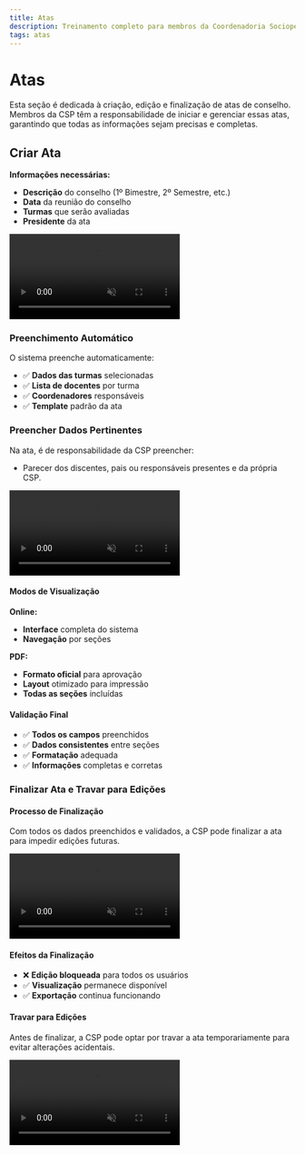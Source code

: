 ```yaml
---
title: Atas
description: Treinamento completo para membros da Coordenadoria Sociopedagógica
tags: atas
---
```


# Atas

Esta seção é dedicada à criação, edição e finalização de atas de conselho. Membros da CSP têm a responsabilidade de iniciar e gerenciar essas atas, garantindo que todas as informações sejam precisas e completas.

## Criar Ata

**Informações necessárias:**
- **Descrição** do conselho (1º Bimestre, 2º Semestre, etc.)
- **Data** da reunião do conselho
- **Turmas** que serão avaliadas
- **Presidente** da ata

<video className='w-full rounded-lg mt-8 shadow-lg bg-zinc-400' autoPlay loop muted>
  <source src="/assets/videos/csp-criar-ata.mp4" type="video/mp4" />
  Seu navegador não suporta a reprodução de vídeos.
</video>

### Preenchimento Automático
O sistema preenche automaticamente:
- ✅ **Dados das turmas** selecionadas
- ✅ **Lista de docentes** por turma
- ✅ **Coordenadores** responsáveis
- ✅ **Template** padrão da ata

### Preencher Dados Pertinentes

Na ata, é de responsabilidade da CSP preencher:
- Parecer dos discentes, pais ou responsáveis presentes e da própria CSP.

<video className='w-full rounded-lg mt-8 shadow-lg bg-zinc-400' autoPlay loop muted>
  <source src="/assets/videos/csp-preencher-ata.mp4" type="video/mp4" />
  Seu navegador não suporta a reprodução de vídeos.
</video>

#### Modos de Visualização
**Online:**
- **Interface** completa do sistema
- **Navegação** por seções

**PDF:**
- **Formato oficial** para aprovação
- **Layout** otimizado para impressão
- **Todas as seções** incluídas

#### Validação Final
- ✅ **Todos os campos** preenchidos
- ✅ **Dados consistentes** entre seções
- ✅ **Formatação** adequada
- ✅ **Informações** completas e corretas

### Finalizar Ata e Travar para Edições

#### Processo de Finalização

Com todos os dados preenchidos e validados, a CSP pode finalizar a ata para impedir edições futuras.

<video className='w-full rounded-lg mt-8 shadow-lg bg-zinc-400' autoPlay loop muted>
  <source src="/assets/videos/csp-finalizar-ata.mp4" type="video/mp4" />
  Seu navegador não suporta a reprodução de vídeos.
</video>

#### Efeitos da Finalização
- ❌ **Edição bloqueada** para todos os usuários
- ✅ **Visualização** permanece disponível
- ✅ **Exportação** continua funcionando

#### Travar para Edições

Antes de finalizar, a CSP pode optar por travar a ata temporariamente para evitar alterações acidentais.

<video className='w-full rounded-lg mt-8 shadow-lg bg-zinc-400' autoPlay loop muted>
  <source src="/assets/videos/csp-travar-ata.mp4" type="video/mp4" />
  Seu navegador não suporta a reprodução de vídeos.
</video>